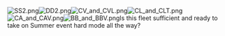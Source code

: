 [[File:SS2.png|thumb|left]][[File:DD2.png|thumb]][[File:CV_and_CVL.png|thumb|left]][[File:CL_and_CLT.png|thumb]][[File:CA_and_CAV.png|thumb|left]][[File:BB_and_BBV.png|thumb]]Is this fleet sufficient and ready to take on Summer event hard mode all the way?<ac_metadata title="Pre-summer event check.. Am I Ready?"> </ac_metadata>
